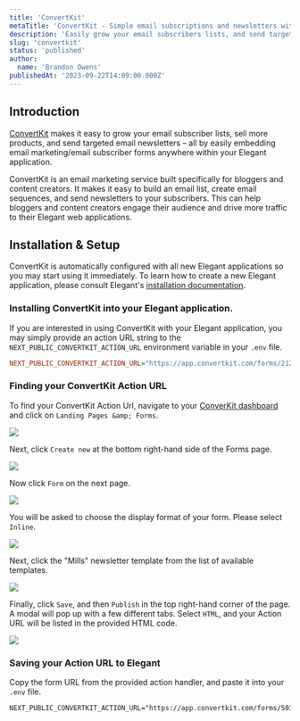 ```yaml
---
title: 'ConvertKit'
metaTitle: 'ConvertKit - Simple email subscriptions and newsletters with ConvertKit & Elegant.'
description: 'Easily grow your email subscribers lists, and send targeted email newsletters with Elegant and ConvertKit.'
slug: 'convertkit'
status: 'published'
author:
  name: 'Brandon Owens'
publishedAt: '2023-09-22T14:09:00.000Z'
---
```


## Introduction

[ConvertKit](https://convertkit.com/) makes it easy to grow your email subscriber lists, sell more products, and send targeted email newsletters – all by easily embedding email marketing/email subscriber forms anywhere within your Elegant application.

ConvertKit is an email marketing service built specifically for bloggers and content creators. It makes it easy to build an email list, create email sequences, and send newsletters to your subscribers. This can help bloggers and content creators engage their audience and drive more traffic to their Elegant web applications.



## Installation & Setup

ConvertKit is automatically configured with all new Elegant applications so you may start using it immediately. To learn how to create a new Elegant application, please consult Elegant's [installation documentation](/docs/installation).



### Installing ConvertKit into your Elegant application.

If you are interested in using ConvertKit with your Elegant application, you may simply provide an action URL string to the `NEXT_PUBLIC_CONVERTKIT_ACTION_URL` environment variable in your `.env` file.

```ini
NEXT_PUBLIC_CONVERTKIT_ACTION_URL="https://app.convertkit.com/forms/21224410/subscriptions"
```



### Finding your ConvertKit Action URL

To find your ConvertKit Action Url, navigate to your [ConverKit dashboard](https://app.convertkit.com/) and click on `Landing Pages &amp; Forms`.

![](/images/convertkit-dashboard.26bd9b3a-c1OD.png)

Next, click `Create new` at the bottom right-hand side of the Forms page.

![](/images/convertkit_forms_page.a959fe9a-A5Mj.png)

Now click `Form` on the next page.

![](/images/convertkit_new_form.2cf9e12c-M1Mj.png)

You will be asked to choose the display format of your form. Please select `Inline`.

![](/images/convertkit_form_layout.93adb74b-AxNT.png)

Next, click the "Mills" newsletter template from the list of available templates.

![](/images/convertkit_mills.d449b830-MzMT.png)

Finally, click `Save`, and then `Publish` in the top right-hand corner of the page. A modal will pop up with a few different tabs. Select `HTML`, and your Action URL will be listed in the provided HTML code.

![](/images/convertkit_action_url.0552c651-A5Mj.png)



### Saving your Action URL to Elegant

Copy the form URL from the provided action handler, and paste it into your `.env` file.

```none
NEXT_PUBLIC_CONVERTKIT_ACTION_URL="https://app.convertkit.com/forms/5018207/subscriptions"
```

